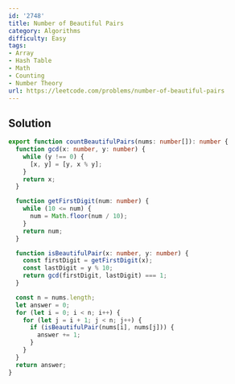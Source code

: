 ```yaml
---
id: '2748'
title: Number of Beautiful Pairs
category: Algorithms
difficulty: Easy
tags:
- Array
- Hash Table
- Math
- Counting
- Number Theory
url: https://leetcode.com/problems/number-of-beautiful-pairs
---
```


## Solution

```typescript filename="solution.ts" copy
export function countBeautifulPairs(nums: number[]): number {
  function gcd(x: number, y: number) {
    while (y !== 0) {
      [x, y] = [y, x % y];
    }
    return x;
  }

  function getFirstDigit(num: number) {
    while (10 <= num) {
      num = Math.floor(num / 10);
    }
    return num;
  }

  function isBeautifulPair(x: number, y: number) {
    const firstDigit = getFirstDigit(x);
    const lastDigit = y % 10;
    return gcd(firstDigit, lastDigit) === 1;
  }

  const n = nums.length;
  let answer = 0;
  for (let i = 0; i < n; i++) {
    for (let j = i + 1; j < n; j++) {
      if (isBeautifulPair(nums[i], nums[j])) {
        answer += 1;
      }
    }
  }
  return answer;
}
```

